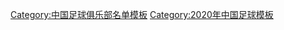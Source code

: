 {{Football squad with groups
|name=2020年中超分类名单江苏
|bgcolor=#0050D0
|bordercolor=#FAFF72
|textcolor=#FAFF72
|title=[[江苏苏宁足球俱乐部|<span style="color:#FAFF72">江苏苏宁易购</span>]] — [[2020年中国足球超级联赛|<span style="color:#FAFF72">2020年</span>]][[中国足球超级联赛|<span style="color:#FAFF72">中超联赛冠军</span>]]、[[2020年中国足协杯|<span style="color:#FAFF72">足协杯亚军</span>]]
|group1=全年参赛球员
|list1=<div>
{{Football squad2 player|no=1|name=[[顾超]]}}
{{Football squad2 player|no=2|name=[[李昂 (足球运动员)|李昂]]}}
{{Football squad2 player|no=3|name=[[田依浓]]}}
{{Football squad2 player|no=5|name=[[周云 (足球运动员)|周云]]}}
{{Football squad2 player|no=7|name=[[罗竞]]}}
{{Football squad2 player|no=8|name=[[冯伯元]]}}
{{Football squad2 player|no=10|name={{flagicon|BRA}} [[阿歷士·泰斯拿|-{zh-hans:特谢拉;zh-hk:泰斯拿}-]]}}
{{Football squad2 player|no=11|name=[[谢鹏飞]]}}
{{Football squad2 player|no=12|name=[[张晓彬 (1993年)|张晓彬]]}}
{{Football squad2 player|no=13|name={{flagicon|BRA}} [[若奥·米兰达·德索萨·菲略|-{zh-hans:米兰达;zh-hk:米蘭達}-]]}}
{{Football squad2 player|no=16|name=[[高天意]]}}
{{Football squad2 player|no=18|name=[[张凌峰]]}}
{{Football squad2 player|no=19|name={{link-en|张岩 (1997年)|Zhang Yan (footballer, born 1997)|张岩}}}}
{{Football squad2 player|no=20|name={{link-en|阿不都海米提·阿不都格尼|Abduhamit Abdugheni|阿不都海米提}}}}
{{Football squad2 player|no=21|name=[[高大伦]]}}
{{Football squad2 player|no=22|name=[[吴曦 (足球运动员)|吴曦]] [[File:Captain sports.svg|15px]]}}
{{Football squad2 player|no=23|name={{flagicon|ITA}} {{flagicon|BRA}} [[埃德尔·奇塔丁·马丁斯|-{zh-hans:埃德尔;zh-hk:艾達}-]]}}
{{Football squad2 player|no=24|name=[[吉翔]]}}
{{Football squad2 player|no=25|name=[[谢小凡]]}}
{{Football squad2 player|no=26|name={{flagicon|CRO}} {{link-en|伊万·桑蒂尼|Ivan Santini|-{zh-hans:桑蒂尼;zh-hk:山迪尼}-}}}}
{{Football squad2 player|no=27|name=[[杨博宇]]}}
{{Football squad2 player|no=29|name=[[张诚 (足球运动员)|张诚]]}}
{{Football squad2 player|no=30|name=[[叶重秋]]}}
{{Football squad2 player|no=32|name=[[黄紫昌]]}}
{{Football squad2 player|no=33|name={{flagicon|GHA}} [[穆巴拉克·瓦卡索|-{zh-hans:瓦卡索;zh-hk:瓦卡索}-]]}}
{{Football squad2 player|no=35|name=[[黄子豪]]}}
{{Football squad2 player|no=37|name=[[朱嘉豪]]}}
{{Football squad2 player|no=38|name={{link-en|谢志伟 (足球运动员)|Xie Zhiwei|谢志伟}}}}
{{Football squad2 player|no=39|name=[[邹利]]}}
{{Football squad2 player|no=40|name=[[胡书铭]]}}
{{Football squad2 player|no=41|name=[[李家伟 (足球运动员)|李家伟]]}}
{{Football squad2 player|no=42|name=[[齐雨熙]]}}
</div>
|group2=夏季转入球员
|list2=<div>
</div>
|group3=夏季转出球员
|list3=<div>
</div>
|group4=主教练
|list4={{flagicon|ROU}} [[科斯明·奥拉罗尤|-{zh-hans:奥拉罗尤;zh-hk:奧拉羅尤;}-]]
}}
<noinclude>
{{DEFAULTSORT:Jiangsu Suning F.C. Squad 2020}}
[[Category:中国足球俱乐部名单模板]]
[[Category:2020年中国足球模板]]
</noinclude>